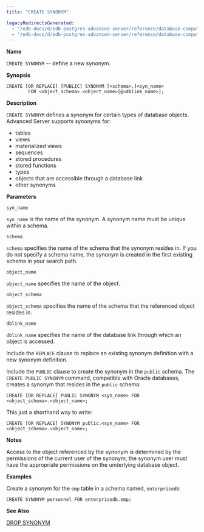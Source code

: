 ```yaml
---
title: "CREATE SYNONYM"

legacyRedirectsGenerated:
  - "/edb-docs/d/edb-postgres-advanced-server/reference/database-compatibility-for-oracle-developers-sql-guide/13/create_synonym.html"
  - "/edb-docs/d/edb-postgres-advanced-server/reference/database-compatibility-for-oracle-developers-sql-guide/latest/create_synonym.html"
---
```


<div id="create_synonym" class="registered_link"></div>

**Name**

`CREATE SYNONYM` -- define a new synonym.

**Synopsis**

```text
CREATE [OR REPLACE] [PUBLIC] SYNONYM [<schema>.]<syn_name>
        FOR <object_schema>.<object_name>[@<dblink_name>];
```

**Description**

`CREATE SYNONYM` defines a synonym for certain types of database objects. Advanced Server supports synonyms for:

-   tables
-   views
-   materialized views
-   sequences
-   stored procedures
-   stored functions
-   types
-   objects that are accessible through a database link
-   other synonyms

**Parameters**

`syn_name`

 `syn_name` is the name of the synonym. A synonym name must be unique within a schema.

`schema`

 `schema` specifies the name of the schema that the synonym resides in. If you do not specify a schema name, the synonym is created in the first existing schema in your search path.

`object_name`

 `object_name` specifies the name of the object.

`object_schema`

 `object_schema` specifies the name of the schema that the referenced object resides in.

`dblink_name`

 `dblink_name` specifies the name of the database link through which an object is accessed.

Include the `REPLACE` clause to replace an existing synonym definition with a new synonym definition.

Include the `PUBLIC` clause to create the synonym in the `public` schema. The `CREATE PUBLIC SYNONYM` command, compatible with Oracle databases, creates a synonym that resides in the `public` schema:

```text
CREATE [OR REPLACE] PUBLIC SYNONYM <syn_name> FOR
<object_schema>.<object_name>;
```

This just a shorthand way to write:

```text
CREATE [OR REPLACE] SYNONYM public.<syn_name> FOR
<object_schema>.<object_name>;
```

**Notes**

Access to the object referenced by the synonym is determined by the permissions of the current user of the synonym; the synonym user must have the appropriate permissions on the underlying database object.

**Examples**

Create a synonym for the `emp` table in a schema named, `enterprisedb`:

```text
CREATE SYNONYM personnel FOR enterprisedb.emp;
```

**See Also**

[DROP SYNONYM](54_drop_synonym/#drop_synonym)
